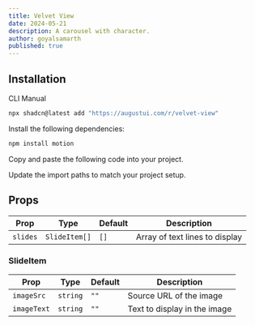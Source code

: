 ```yaml
---
title: Velvet View
date: 2024-05-21
description: A carousel with character.
author: goyalsamarth
published: true
---
```


<ComponentPreview name="velvet-view-demo" />

## Installation

<Tabs defaultValue="cli">

<TabsList>
  <TabsTrigger value="cli">CLI</TabsTrigger>
  <TabsTrigger value="manual">Manual</TabsTrigger>
</TabsList>
<TabsContent value="cli">

```bash
npx shadcn@latest add "https://augustui.com/r/velvet-view"
```

</TabsContent>

<TabsContent value="manual">

<Steps>

<Step>Install the following dependencies:</Step>

```bash
npm install motion
```

<Step>Copy and paste the following code into your project.</Step>

<ComponentSource name="velvet-view" />

<Step>Update the import paths to match your project setup.</Step>

</Steps>

</TabsContent>

</Tabs>

## Props

| Prop     | Type          | Default | Description                    |
| -------- | ------------- | ------- | ------------------------------ |
| `slides` | `SlideItem[]` | `[]`    | Array of text lines to display |

### SlideItem

| Prop        | Type     | Default | Description                  |
| ----------- | -------- | ------- | ---------------------------- |
| `imageSrc`  | `string` | `""`    | Source URL of the image      |
| `imageText` | `string` | `""`    | Text to display in the image |
